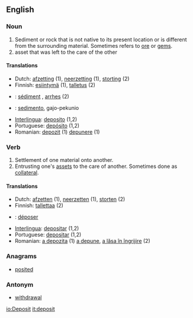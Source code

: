 ==English==

===Noun===
{{en-noun-reg}}

#Sediment or rock that is not native to its present location or is different from the surrounding material.  Sometimes refers to [[ore]] or [[gem]]s.
#asset that was left to the care of the other

====Translations====
*Dutch: [[afzetting]] {{f}} (1), [[neerzetting]] {{f}} (1), [[storting]] {{f}} (2)
*Finnish: [[esiintymä]] (1), [[talletus]] (2)
*{{fr}}: [[sédiment]] {{m}}, [[arrhes]] (2)
*{{io}}: [[sedimento]], gajo-pekunio
*[[Interlingua]]: [[deposito]] (1,2)
*Portuguese: [[depósito]] {{m}} (1,2)
*Romanian: [[depozit]] {{n}} (1) [[depunere]] {{f}} (1)

===Verb=== 
{{en-infl-reg-consonant|deposit||}}

# Settlement of one material onto another.
# Entrusting one's [[asset]]s to the care of another.  Sometimes done as [[collateral]].

====Translations====
*Dutch: [[afzetten]] (1), [[neerzetten]] (1), [[storten]] (2)
*Finnish: [[tallettaa]] (2)
*{{fr}}: [[déposer]]
*[[Interlingua]]: [[depositar]] (1,2)
*Portuguese: [[depositar]] (1,2)
*Romanian: [[a depozita]] (1) [[a depune]], [[a lăsa în îngrijire]] (2)

===Anagrams===
*[[posited]]

===Antonym===
*[[withdrawal]]



[[io:Deposit]]
[[it:deposit]]